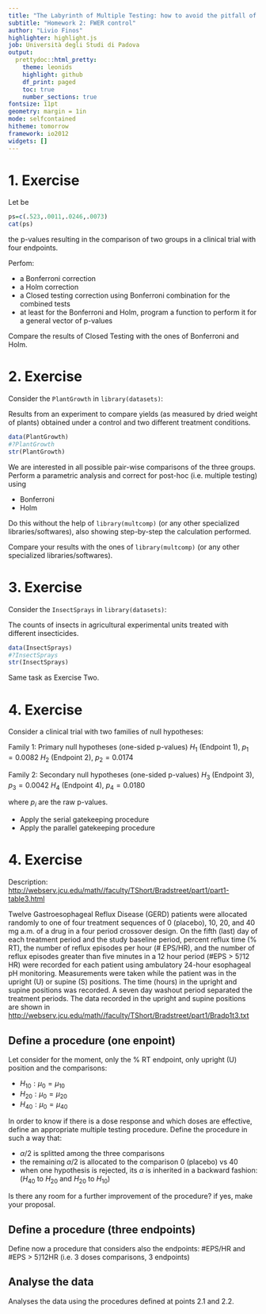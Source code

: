 ```yaml
---
title: "The Labyrinth of Multiple Testing: how to avoid the pitfall of false positives"
subtitle: "Homework 2: FWER control"
author: "Livio Finos"
highlighter: highlight.js
job: Università degli Studi di Padova
output:
  prettydoc::html_pretty:
    theme: leonids 
    highlight: github
    df_print: paged
    toc: true
    number_sections: true
fontsize: 11pt
geometry: margin = 1in
mode: selfcontained
hitheme: tomorrow
framework: io2012
widgets: []
---
```



# 1. Exercise {-}

Let be 
```r
ps=c(.523,.0011,.0246,.0073)
cat(ps)
```

the p-values resulting in the comparison of two groups in a clinical trial with four endpoints.  

Perfom:

- a Bonferroni correction
- a Holm correction
- a Closed testing correction using Bonferroni combination for the combined tests 
- at least for the Bonferroni and Holm, program a function to perform it for a general vector of p-values


Compare the results of Closed Testing with the ones of Bonferroni and Holm.


# 2. Exercise {-}

Consider the `PlantGrowth` in `library(datasets)`:

Results from an experiment to compare yields (as measured by dried weight of plants) obtained under a control and two different treatment conditions.

```r
data(PlantGrowth)
#?PlantGrowth
str(PlantGrowth)
```

We are interested in all possible pair-wise comparisons of the three groups.
Perform a parametric analysis and correct for post-hoc (i.e. multiple testing) using

- Bonferroni
- Holm

Do this without the help of `library(multcomp)` (or any other specialized libraries/softwares), also showing step-by-step the calculation performed.

Compare your results with the ones of `library(multcomp)` (or any other specialized libraries/softwares).


# 3. Exercise {-}

Consider the `InsectSprays` in `library(datasets)`:

The counts of insects in agricultural experimental units treated with different insecticides.

```r
data(InsectSprays)
#?InsectSprays
str(InsectSprays)
```

Same task as Exercise Two.

# 4. Exercise {-}

Consider a clinical trial with two families of null hypotheses:

Family 1: Primary null hypotheses (one-sided p-values)
$H_1$ (Endpoint 1), $p_1=0.0082$
$H_2$ (Endpoint 2), $p_2=0.0174$

Family 2: Secondary null hypotheses (one-sided p-values)
$H_3$ (Endpoint 3), $p_3=0.0042$
$H_4$ (Endpoint 4), $p_4=0.0180$

where $p_i$ are the raw p-values.

- Apply the serial gatekeeping procedure
- Apply the parallel gatekeeping procedure

# 4. Exercise {-}

Description:  
<http://webserv.jcu.edu/math//faculty/TShort/Bradstreet/part1/part1-table3.html>

Twelve Gastroesophageal Reflux Disease (GERD) patients were allocated randomly to one of four treatment sequences of 0 (placebo), 10, 20, and 40 mg a.m. of a drug in a four period crossover design. On the fifth (last) day of each treatment period and the study baseline period, percent reflux time (% RT), the number of reflux episodes per hour (# EPS/HR), and the number of reflux episodes greater than five minutes in a 12 hour period (#EPS > 5'/12 HR) were recorded for each patient using ambulatory 24-hour esophageal pH monitoring. Measurements were taken while the patient was in the upright (U) or supine (S) positions. The time (hours) in the upright and supine positions was recorded. A seven day washout period separated the treatment periods. The data recorded in the upright and supine positions are shown in <http://webserv.jcu.edu/math//faculty/TShort/Bradstreet/part1/Bradp1t3.txt>

## Define a procedure (one enpoint) 

Let consider for the moment, only the % RT endpoint, only upright (U) position and the comparisons:  

- $H_{10}: \mu_0 = \mu_{10}$
- $H_{20}: \mu_0 = \mu_{20}$
- $H_{40}: \mu_0 = \mu_{40}$

In order to know if there is a dose response and which doses are effective, define an appropriate multiple testing procedure.
Define the procedure in such a way that:  

- $\alpha/2$ is splitted among the three comparisons 
- the remaining $\alpha/2$ is allocated to the comparison 0 (placebo) vs 40
- when one hypothesis is rejected, its $\alpha$ is inherited in a backward fashion: ($H_{40}$ to $H_{20}$ and $H_{20}$ to $H_{10}$)

Is there any room for a further improvement of the procedure? if yes, make your proposal.

## Define a procedure (three endpoints)

Define now a procedure that considers also the endpoints: \#EPS/HR and \#EPS > 	5'/12HR (i.e. 3 doses comparisons, 3 endpoints)

## Analyse the data
Analyses the data using the procedures defined at points 2.1 and 2.2.


